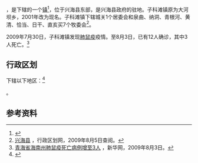 {{中国乡级行政区|63/25/24/100/000}}

'''{{PAGENAMEBASE}}'''，是{{PRC admin/fullname|63/25/24/100/000|3}}下辖的一个[[镇|镇]]<ref>{{PRC admin/ref sgc|{{PRC admin/parent|63/25/24/100/000}}}}</ref>，位于兴海县东部，是兴海县政府的驻地。子科滩镇原为大河坝乡，2001年改为现名。子科滩镇下辖城关1个居委会和泉曲、纳洞、青根河、黄清、恰当、日干、直亥买7个牧委会<ref>[http://www.xzqh.org/quhua/63qh/2524xh.htm 兴海县] {{Wayback|url=http://www.xzqh.org/quhua/63qh/2524xh.htm |date=20120531225135 }}，行政区划网，2009年8月5日查阅。</ref>。

2009年7月30日，子科滩镇发现[[肺鼠疫|肺鼠疫]]疫情。至8月3日，已有12人确诊，其中3人死亡。<ref>[http://news.xinhuanet.com/society/2009-08/03/content_11820635.htm 青海省海南州肺鼠疫死亡病例增至3人] {{Wayback|url=http://news.xinhuanet.com/society/2009-08/03/content_11820635.htm |date=20160117115513 }}，新华网，2009年8月3日。</ref>

== 行政区划 ==

{{PAGENAMEBASE}}下辖以下地区：<ref>{{PRC admin/ref sgc|63/25/24/100/000}}</ref>

{{PRC admin/children|63/25/24/100/000}}。

== 参考资料 ==

{{reflist}}

{{行政区划小作品}}
{{PRC admin/navcat|63/25/24/100/000}}